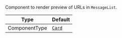 Component to render preview of URLs in `MessageList`.

| Type          | Default                                              |
| ------------- | ---------------------------------------------------- |
| ComponentType | [`Card`](../../../../ui-components/message/card.mdx) |
